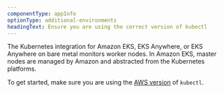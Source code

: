```yaml
---
componentType: appInfo
optionType: additional-environments
headingText: Ensure you are using the correct version of kubectl
---
```


The Kubernetes integration for Amazon EKS, EKS Anywhere, or EKS Anywhere on bare metal monitors worker nodes. In Amazon EKS, master nodes are managed by Amazon and abstracted from the Kubernetes platforms.

To get started, make sure you are using the [AWS version](https://docs.aws.amazon.com/eks/latest/userguide/configure-kubectl.html) of `kubectl`.